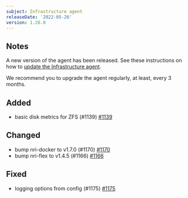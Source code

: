 ```yaml
---
subject: Infrastructure agent
releaseDate: '2022-05-26'
version: 1.26.0
---
```


## Notes
A new version of the agent has been released. See these instructions on how to [update the Infrastructure agent](https://docs.newrelic.com/docs/infrastructure/install-configure-manage-infrastructure/update-or-uninstall/update-infrastructure-agent).  

We recommend you to upgrade the agent regularly, at least, every 3 months.

## Added
- basic disk metrics for ZFS (#1139) [#1139](https://github.com/newrelic/infrastructure-agent/pull/1139)

## Changed
- bump nri-docker to v1.7.0 (#1170) [#1170](https://github.com/newrelic/infrastructure-agent/pull/1170)
- bump nri-flex to v1.4.5 (#1166) [#1166](https://github.com/newrelic/infrastructure-agent/pull/1166)

## Fixed
- logging options from config (#1175) [#1175](https://github.com/newrelic/infrastructure-agent/pull/1175)
